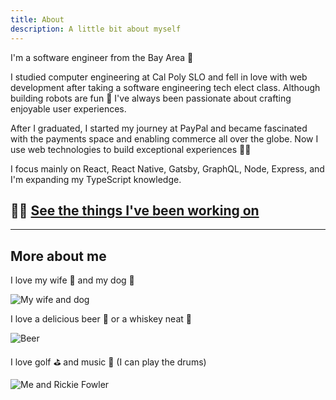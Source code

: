 ```yaml
---
title: About
description: A little bit about myself
---
```



<Heading />

I'm a software engineer from the Bay Area 🌉

I studied computer engineering at Cal Poly SLO and fell in love with web development after taking a software engineering
tech elect class. Although building robots are fun 🤖 I've always been passionate about crafting enjoyable user
experiences.

After I graduated, I started my journey at PayPal and became fascinated with the payments space and enabling commerce
all over the globe. Now I use web technologies to build exceptional experiences 👨‍💻

I focus mainly on React, React Native, Gatsby, GraphQL, Node, Express, and I'm expanding my TypeScript knowledge.

## 👨‍💻 [**See the things I've been working on**](/projects)

---

## More about me

I love my wife 💁 and my dog 🐶

![My wife and dog](../images/us.jpg)

I love a delicious beer 🍺 or a whiskey neat 🥃

![Beer](../images/beer.jpg)

I love golf ⛳ and music 🥁 (I can play the drums)

![Me and Rickie Fowler](../images/rickie.jpg)
